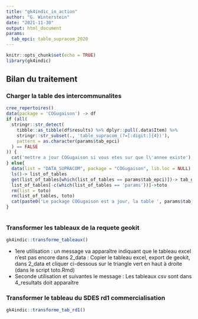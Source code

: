 ```yaml
---
title: "gk4indic_in_action"
author: "G. Winterstein"
date: "2021-11-30"
output: html_document
params:
  tab_epci: table_supracom_2020
---
```


```r
knitr::opts_chunk$set(echo = TRUE)
library(gk4indic)
```

## Bilan du traitement

### Charger la table des intercommunalites

```r
cree_repertoires()
data(package = 'COGugaison') -> df
if (all(
  stringr::str_detect(
    tibble::as_tibble(df$results) %>% dplyr::pull(.data$Item) %>%
    stringr::str_subset(., 'table_supracom_(?=[:digit:]{4})'),
    pattern = as.character(params$tab_epci)
  ) == FALSE
)) {
  cat('mettre a jour COGugaison si vous etes sur que l\'annee existe')
} else{
  data(list = "DATA_SUPRACOM", package = "COGugaison", lib.loc = NULL)
  ls()-> list_of_tables
  get(list_of_tables[which(list_of_tables == params$tab_epci)])-> tab_geo
  list_of_tables[-c(which(list_of_tables == 'params'))]->toto
  rm(list = toto)
  rm(list_of_tables, toto)
  cat(paste0('Le package COGugaison est a jour, la table ', params$tab_epci,' a été chargée'))
}
    
```

### Transformer les tableaux de la requete geokit

```r

gk4indic::transforme_tableaux()
```

-   1ere utilisation : un message va apparaître indiquant que le tableau excel n'est pas encore dans 2_data : Copier le tableau excel, export de geokit, dans 2_data et cliquer ci-dessous sur le triangle vert en haut à droite (dans le script toto.Rmd)
-   Seconde utilisation et suivantes le message : Les tableaux csv sont dans 4_resultats doit apparaître


### Transformer le tableau du SDES rd1 commercialisation

```r
gk4indic::transforme_tab_rd1()
```


